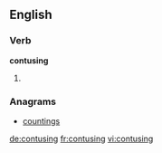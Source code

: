 ==English==

===Verb===
'''contusing'''

# {{present participle of|contuse}}

===Anagrams===
* [[countings#English|countings]]

[[de:contusing]]
[[fr:contusing]]
[[vi:contusing]]